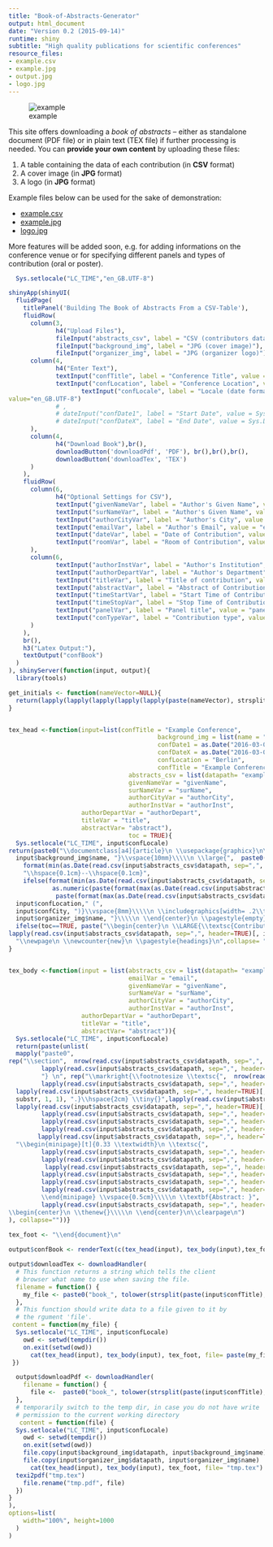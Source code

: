 ```yaml
---
title: "Book-of-Abstracts-Generator"
output: html_document
date: "Version 0.2 (2015-09-14)"
runtime: shiny
subtitle: "High quality publications for scientific conferences"
resource_files:
- example.csv
- example.jpg
- output.jpg
- logo.jpg
---
```



![example](output.jpg)

This site offers downloading a *book of abstracts* -- either as standalone document (PDF file) or in plain text (TEX file) if further processing is needed. You can **provide your own content** by uploading these files:

1. A table containing the data of each contribution (in **CSV** format)  
2. A cover image (in **JPG** format)  
3. A logo (in **JPG** format)  

Example files below can be used for the sake of demonstration:  

- [example.csv](https://www.dropbox.com/s/rrpa4gf5v6hp9fs/example.csv?dl=1)     
- [example.jpg](https://www.dropbox.com/s/kmuuqro6trk3qal/example.jpg?dl=1)      
- [logo.jpg](https://www.dropbox.com/s/217hjlil10iexiz/logo.jpg?dl=1)     

More features will be added soon, e.g. for adding informations on the conference venue or for specifying different panels and types of contribution (oral or poster).
```r
  Sys.setlocale("LC_TIME","en_GB.UTF-8")
```

```r


shinyApp(shinyUI(
  fluidPage(
    titlePanel('Building The Book of Abstracts From a CSV-Table'),
    fluidRow(
      column(3,  
             h4("Upload Files"),
             fileInput("abstracts_csv", label = "CSV (contributors data)"),
             fileInput("background_img", label = "JPG (cover image)"),
             fileInput("organizer_img", label = "JPG (organizer logo)")),
      column(4,
             h4("Enter Text"),
             textInput("confTitle", label = "Conference Title", value = "Example Conference"),
             textInput("confLocation", label = "Conference Location", value = "Tiefseestudios"),    textInput("confCity", label = "Conference City", value = "Berlin"), 
                    textInput("confLocale", label = "Locale (date format)", 
value="en_GB.UTF-8")
             # ,
             # dateInput("confDate1", label = "Start Date", value = Sys.Date()+14, min = Sys.Date(), max = Sys.Date()+365*10),
             # dateInput("confDateX", label = "End Date", value = Sys.Date()+19, min = Sys.Date(), max = Sys.Date()+365*10)
      ),
      column(4,
             h4("Download Book"),br(),          
             downloadButton('downloadPdf', 'PDF'), br(),br(),br(),
             downloadButton('downloadTex', 'TEX')
      )
    ),
    fluidRow(
      column(6,
             h4("Optional Settings for CSV"),
             textInput("givenNameVar", label = "Author's Given Name", value = "givenName"),
             textInput("surNameVar", label = "Author's Given Name", value = "surName"),
             textInput("authorCityVar", label = "Author's City", value = "authorCity"),
             textInput("emailVar", label = "Author's Email", value = "email"),
             textInput("dateVar", label = "Date of Contribution", value = "day"),
             textInput("roomVar", label = "Room of Contribution", value = "room")
      ),
      column(6,  
             textInput("authorInstVar", label = "Author's Institution", value = "authorInst"),
             textInput("authorDepartVar", label = "Author's Department", value = "authorDepart"), 
             textInput("titleVar", label = "Title of contribution", value = "title"),
             textInput("abstractVar", label = "Abstract of Contribution", value = "abstract"),
             textInput("timeStartVar", label = "Start Time of Contribution", value = "timeStart"),
             textInput("timeStopVar", label = "Stop Time of Contribution", value = "timeStop"),
             textInput("panelVar", label = "Panel title", value = "panel"),
             textInput("conTypeVar", label = "Contribution type", value = "conType")
      )
    ),
    br(),
    h3("Latex Output:"),
    textOutput("confBook")
  )
), shinyServer(function(input, output){
  library(tools)   

get_initials <- function(nameVector=NULL){
  return(lapply(lapply(lapply(lapply(lapply(paste(nameVector), strsplit, " "), unlist), substr, 1, 1), unlist), paste, collapse=""))
}


tex_head <-function(input=list(confTitle = "Example Conference",
                                         background_img = list(name = "example.jpg"),
                                         confDate1 = as.Date("2016-03-05"), 
                                         confDateX = as.Date("2016-03-08"),
                                         confLocation = "Berlin",
                                         confTitle = "Example Conference",
                                 abstracts_csv = list(datapath= "example.csv"),
                                 givenNameVar = "givenName", 
                                 surNameVar = "surName",
                                 authorCityVar = "authorCity",
                                 authorInstVar = "authorInst",
                    authorDepartVar = "authorDepart", 
                    titleVar = "title",
                    abstractVar= "abstract"),
                                 toc = TRUE){
  Sys.setlocale("LC_TIME", input$confLocale)
return(paste0("\\documentclass[a4]{article}\n \\usepackage{graphicx}\n\\begin{document}\n \\begin{center}\n \\Huge{",   input$confTitle, "}\\vspace{8mm}\\\\\n \\includegraphics[width= 1.0\\textwidth]{",
  input$background_img$name, "}\\vspace{10mm}\\\\\n \\large{",  paste0(
    format(min(as.Date(read.csv(input$abstracts_csv$datapath, sep=",", header=TRUE)[,input$dateVar])), "%B "), as.numeric(paste(format(min(as.Date(read.csv(input$abstracts_csv$datapath, sep=",", header=TRUE)[,input$dateVar])), "%d"))),
    "\\hspace{0.1cm}--\\hspace{0.1cm}",
    ifelse(format(min(as.Date(read.csv(input$abstracts_csv$datapath, sep=",", header=TRUE)[,input$dateVar])), "%B")==format(max(as.Date(read.csv(input$abstracts_csv$datapath, sep=",", header=TRUE)[,input$dateVar])), "%B"), 
            as.numeric(paste(format(max(as.Date(read.csv(input$abstracts_csv$datapath, sep=",", header=TRUE)[,input$dateVar])), "%d"))), 
             paste(format(max(as.Date(read.csv(input$abstracts_csv$datapath, sep=",", header=TRUE)[,input$dateVar])), "%B "),  as.numeric(paste(format(min(as.Date(read.csv(input$abstracts_csv$datapath, sep=",", header=TRUE)[,input$dateVar])), "%d"))))), ", ",format(max(as.Date(read.csv(input$abstracts_csv$datapath, sep=",", header=TRUE)[,input$dateVar])), "%Y")),"\\\\\n ", 
  input$confLocation," (", 
  input$confCity, ")}\\vspace{8mm}\\\\\n \\includegraphics[width= .2\\textwidth]{",
  input$organizer_img$name, "}\\\\\n \\end{center}\n \\pagestyle{empty}\n \\newpage\n",
  ifelse(toc==TRUE, paste("\\begin{center}\n \\LARGE{\\textsc{Contributors}}\\vspace{8mm}\\\\\n  \\end{center}\n \\begin{tabular*}{\\textwidth}{l @{\\extracolsep{\\fill}} r}\n",  paste0(rep("\\textsc{", length(read.csv(input$abstracts_csv$datapath, sep=",", header=TRUE)[,1])), 
lapply(read.csv(input$abstracts_csv$datapath, sep=",", header=TRUE)[, input$surNameVar], paste), ", ", get_initials(read.csv(input$abstracts_csv$datapath, sep=",", header=TRUE)[,input$givenNameVar]), "}&", lapply(lapply(strsplit(paste(read.csv(input$abstracts_csv$datapath, sep=",", header=TRUE)[,input$titleVar]), " "), "[", 1:5), paste, collapse = " "),"\\hspace{6mm} ",  1:nrow(read.csv(input$abstracts_csv$datapath, sep=",", header=TRUE)), "\\\\\n", collapse=""), " \\end{tabular*}", collapse=""), " "), 
  "\\newpage\n \\newcounter{new}\n \\pagestyle{headings}\n",collapse= ""))
}


tex_body <-function(input = list(abstracts_csv = list(datapath= "example.csv"), 
                                 emailVar = "email",
                                 givenNameVar = "givenName", 
                                 surNameVar = "surName",
                                 authorCityVar = "authorCity",
                                 authorInstVar = "authorInst",
                    authorDepartVar = "authorDepart", 
                    titleVar = "title",
                    abstractVar= "abstract")){
  Sys.setlocale("LC_TIME", input$confLocale)
  return(paste(unlist(
  mapply("paste0",
rep("\\section",  nrow(read.csv(input$abstracts_csv$datapath, sep=",", header=TRUE))), "*{", 
         lapply(read.csv(input$abstracts_csv$datapath, sep=",", header=TRUE)[, input$titleVar], paste),
         "} \n", rep("\\markright{\\footnotesize \\textsc{",  nrow(read.csv(input$abstracts_csv$datapath, sep=",", header=TRUE))), 
         lapply(read.csv(input$abstracts_csv$datapath, sep=",", header=TRUE)[, input$surNameVar], paste), ", ", lapply(
  lapply(read.csv(input$abstracts_csv$datapath, sep=",", header=TRUE)[, input$givenNameVar], paste), 
  substr, 1, 1), ".}\\hspace{2cm} \\tiny{}",lapply(read.csv(input$abstracts_csv$datapath, sep=",", header=TRUE)[, input$conTypeVar], paste0), " on ",
  lapply(read.csv(input$abstracts_csv$datapath, sep=",", header=TRUE)[, input$dateVar], paste0), " from ",
         lapply(read.csv(input$abstracts_csv$datapath, sep=",", header=TRUE)[, input$timeStartVar], paste0), " to ",
         lapply(read.csv(input$abstracts_csv$datapath, sep=",", header=TRUE)[, input$timeStopVar], paste0), " in Room ",
         lapply(read.csv(input$abstracts_csv$datapath, sep=",", header=TRUE)[, input$roomVar], paste0), "\\footnotesize{}\\hfill{}\n",
        lapply(read.csv(input$abstracts_csv$datapath, sep=",", header=TRUE)[, input$panelVar], paste), "}\n\\normalsize \\thispagestyle{myheadings}\n \\pagenumbering{gobble}\n",
  "\\begin{minipage}[t]{0.33 \\textwidth}\n \\textsc{",
         lapply(read.csv(input$abstracts_csv$datapath, sep=",", header=TRUE)[, input$givenNameVar], paste), " ", 
         lapply(read.csv(input$abstracts_csv$datapath, sep=",", header=TRUE)[, input$surNameVar], paste), "}\\\\\n\\texttt{", 
          lapply(read.csv(input$abstracts_csv$datapath, sep=",", header=TRUE)[, input$emailVar], paste),"}\\end{minipage}\n\\begin{minipage}[t]{0.67  \\textwidth}\n\\begin{flushright}\n\\textit{",
         lapply(read.csv(input$abstracts_csv$datapath, sep=",", header=TRUE)[, input$authorDepartVar], paste),  "}\\\\\n\\textit{",
         lapply(read.csv(input$abstracts_csv$datapath, sep=",", header=TRUE)[, input$authorInstVar], paste),"}\\\\\n\\textit{",
         lapply(read.csv(input$abstracts_csv$datapath, sep=",", header=TRUE)[, input$authorCityVar], paste),  "}\\\\\n\\end{flushright}\n
         \\end{minipage} \\vspace{0.5cm}\\\\\n \\textbf{Abstract: }",
         lapply(read.csv(input$abstracts_csv$datapath, sep=",", header=TRUE)[, input$abstractVar], paste), "\n   \\addtocounter{new}{1}\n \\vfill\n
\\begin{center}\n \\thenew{}\\\\\n \\end{center}\n\\clearpage\n")
), collapse=""))}

tex_foot <- "\\end{document}\n"
  
output$confBook <- renderText(c(tex_head(input), tex_body(input),tex_foot))

output$downloadTex <- downloadHandler(
  # This function returns a string which tells the client
  # browser what name to use when saving the file.
  filename = function() {
    my_file <- paste0("book_", tolower(strsplit(paste(input$confTitle), " ")[[1]]), ".tex")
  },
  # This function should write data to a file given to it by
  # the rgument 'file'.
 content = function(my_file) {
  Sys.setlocale("LC_TIME", input$confLocale)
    owd <- setwd(tempdir())  
    on.exit(setwd(owd))
      cat(tex_head(input), tex_body(input), tex_foot, file= paste(my_file))
 })

  output$downloadPdf <- downloadHandler(
    filename = function() {
      file <-  paste0("book_", tolower(strsplit(paste(input$confTitle), " ")[[1]]), ".pdf")
  },
  # temporarily switch to the temp dir, in case you do not have write
  # permission to the current working directory
   content = function(file) {
  Sys.setlocale("LC_TIME", input$confLocale)
    owd <- setwd(tempdir())  
    on.exit(setwd(owd))
    file.copy(input$background_img$datapath, input$background_img$name)
    file.copy(input$organizer_img$datapath, input$organizer_img$name)
      cat(tex_head(input), tex_body(input), tex_foot, file= "tmp.tex")
  texi2pdf("tmp.tex")  
    file.rename("tmp.pdf", file)
  })
}
),
options=list(
    width="100%", height=1000
  )
)

```
